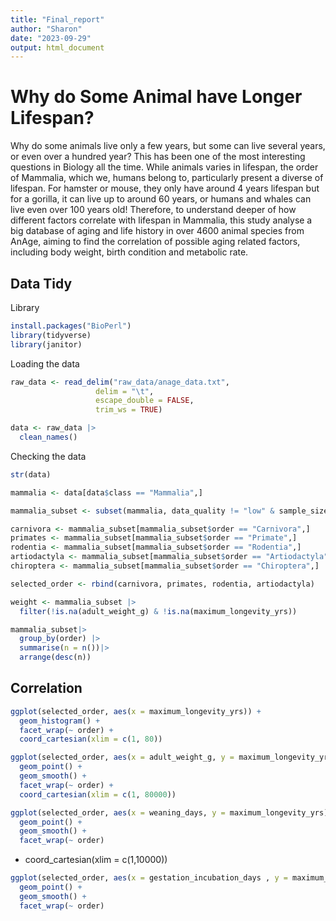 ```yaml
---
title: "Final_report"
author: "Sharon"
date: "2023-09-29"
output: html_document
---
```

# Why do Some Animal have Longer Lifespan?

Why do some animals live only a few years, but some can live several years, or even over a hundred year? This has been one of the most interesting questions in Biology all the time. While animals varies in lifespan, the order of Mammalia, which we, humans belong to, particularly present a diverse of lifespan. For hamster or mouse, they only have around 4 years lifespan but for a gorilla, it can live up to around 60 years, or humans and whales can live even over 100 years old! Therefore, to understand deeper of how different factors correlate with lifespan in Mammalia, this study analyse a big database of aging and life history in over 4600 animal species from AnAge, aiming to find the correlation of possible aging related factors, including body weight, birth condition and metabolic rate.


## Data Tidy
Library
```r
install.packages("BioPerl")
library(tidyverse)
library(janitor)
```


Loading the data
```r
raw_data <- read_delim("raw_data/anage_data.txt", 
                   delim = "\t", 
                   escape_double = FALSE, 
                   trim_ws = TRUE)

data <- raw_data |>
  clean_names()
```

Checking the data
```r
str(data)
```


```r
mammalia <- data[data$class == "Mammalia",]
```

```r
mammalia_subset <- subset(mammalia, data_quality != "low" & sample_size != c("small", "tiny"))
```

```r
carnivora <- mammalia_subset[mammalia_subset$order == "Carnivora",]
primates <- mammalia_subset[mammalia_subset$order == "Primate",]
rodentia <- mammalia_subset[mammalia_subset$order == "Rodentia",]
artiodactyla <- mammalia_subset[mammalia_subset$order == "Artiodactyla",]
chiroptera <- mammalia_subset[mammalia_subset$order == "Chiroptera",]

selected_order <- rbind(carnivora, primates, rodentia, artiodactyla)
```


```r
weight <- mammalia_subset |>
  filter(!is.na(adult_weight_g) & !is.na(maximum_longevity_yrs))
```

```r
mammalia_subset|>
  group_by(order) |>
  summarise(n = n())|>
  arrange(desc(n))
```


## Correlation
```r
ggplot(selected_order, aes(x = maximum_longevity_yrs)) +
  geom_histogram() +
  facet_wrap(~ order) +
  coord_cartesian(xlim = c(1, 80))
```

```r
ggplot(selected_order, aes(x = adult_weight_g, y = maximum_longevity_yrs)) +
  geom_point() + 
  geom_smooth() +
  facet_wrap(~ order) +
  coord_cartesian(xlim = c(1, 80000))
```

```r
ggplot(selected_order, aes(x = weaning_days, y = maximum_longevity_yrs)) +
  geom_point() + 
  geom_smooth() +
  facet_wrap(~ order)
```

 +
  coord_cartesian(xlim = c(1,10000))

```r
ggplot(selected_order, aes(x = gestation_incubation_days , y = maximum_longevity_yrs)) +
  geom_point() + 
  geom_smooth() +
  facet_wrap(~ order)
```


